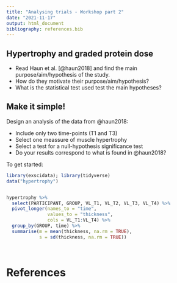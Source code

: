 ```yaml
---
title: "Analysing trials - Workshop part 2"
date: "2021-11-17"
output: html_document
bibliography: references.bib
---
```


## Hypertrophy and graded protein dose

-   Read Haun et al. [@haun2018] and find the main purpose/aim/hypothesis of the study.
-   How do they motivate their purpose/aim/hypothesis?
-   What is the statistical test used test the main hypotheses?

## Make it simple!

Design an analysis of the data from @haun2018:

-   Include only two time-points (T1 and T3)
-   Select one meassure of muscle hypertrophy
-   Select a test for a null-hypothesis significance test
-   Do your results correspond to what is found in @haun2018?

To get started:

```r
library(exscidata); library(tidyverse)
data("hypertrophy")


hypertrophy %>%
  select(PARTICIPANT, GROUP, VL_T1, VL_T2, VL_T3, VL_T4) %>%
  pivot_longer(names_to = "time", 
               values_to = "thickness", 
               cols = VL_T1:VL_T4) %>%
  group_by(GROUP, time) %>%
  summarise(m = mean(thickness, na.rm = TRUE), 
            s = sd(thickness, na.rm = TRUE)) 
  



```

# References
